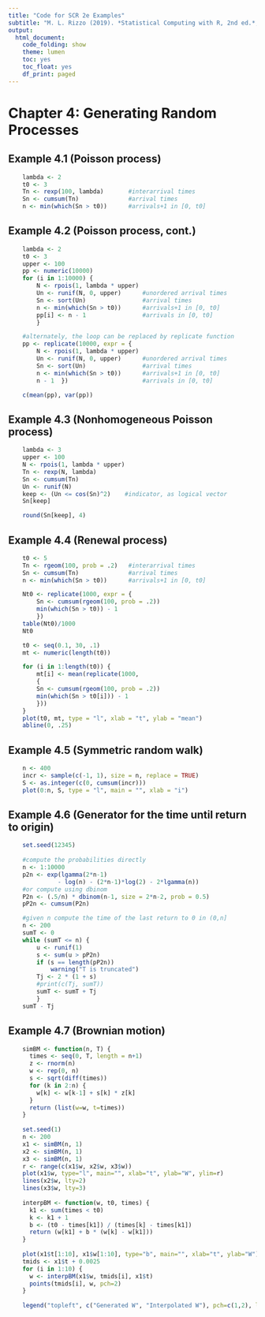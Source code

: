 ---
title: "Code for SCR 2e Examples"
subtitle: "M. L. Rizzo (2019). *Statistical Computing with R, 2nd ed.*, Chapman & Hall/CRC. https://github.com/mariarizzo/SCR2e"
output:
  html_document:
    code_folding: show
    theme: lumen
    toc: yes
    toc_float: yes
    df_print: paged
---


# Chapter 4: Generating Random Processes

## Example 4.1 (Poisson process)

```{r }
    lambda <- 2
    t0 <- 3
    Tn <- rexp(100, lambda)       #interarrival times
    Sn <- cumsum(Tn)              #arrival times
    n <- min(which(Sn > t0))      #arrivals+1 in [0, t0]
```

## Example 4.2 (Poisson process, cont.)

```{r }
    lambda <- 2
    t0 <- 3
    upper <- 100
    pp <- numeric(10000)
    for (i in 1:10000) {
        N <- rpois(1, lambda * upper)
        Un <- runif(N, 0, upper)      #unordered arrival times
        Sn <- sort(Un)                #arrival times
        n <- min(which(Sn > t0))      #arrivals+1 in [0, t0]
        pp[i] <- n - 1                #arrivals in [0, t0]
        }

    #alternately, the loop can be replaced by replicate function
    pp <- replicate(10000, expr = {
        N <- rpois(1, lambda * upper)
        Un <- runif(N, 0, upper)      #unordered arrival times
        Sn <- sort(Un)                #arrival times
        n <- min(which(Sn > t0))      #arrivals+1 in [0, t0]
        n - 1  })                     #arrivals in [0, t0]

    c(mean(pp), var(pp))
```

## Example 4.3 (Nonhomogeneous Poisson process)

```{r }
    lambda <- 3
    upper <- 100
    N <- rpois(1, lambda * upper)
    Tn <- rexp(N, lambda)
    Sn <- cumsum(Tn)
    Un <- runif(N)
    keep <- (Un <= cos(Sn)^2)    #indicator, as logical vector
    Sn[keep]

    round(Sn[keep], 4)
```

## Example 4.4 (Renewal process)

```{r }
    t0 <- 5
    Tn <- rgeom(100, prob = .2)   #interarrival times
    Sn <- cumsum(Tn)              #arrival times
    n <- min(which(Sn > t0))      #arrivals+1 in [0, t0]

    Nt0 <- replicate(1000, expr = {
        Sn <- cumsum(rgeom(100, prob = .2))
        min(which(Sn > t0)) - 1
        })
    table(Nt0)/1000
    Nt0

    t0 <- seq(0.1, 30, .1)
    mt <- numeric(length(t0))

    for (i in 1:length(t0)) {
        mt[i] <- mean(replicate(1000,
        {
        Sn <- cumsum(rgeom(100, prob = .2))
        min(which(Sn > t0[i])) - 1
        }))
    }
    plot(t0, mt, type = "l", xlab = "t", ylab = "mean")
    abline(0, .25)
```

## Example 4.5 (Symmetric random walk)

```{r }
    n <- 400
    incr <- sample(c(-1, 1), size = n, replace = TRUE)
    S <- as.integer(c(0, cumsum(incr)))
    plot(0:n, S, type = "l", main = "", xlab = "i")
```

## Example 4.6 (Generator for the time until return to origin)

```{r }
    set.seed(12345)
    
    #compute the probabilities directly
    n <- 1:10000
    p2n <- exp(lgamma(2*n-1)
              - log(n) - (2*n-1)*log(2) - 2*lgamma(n))
    #or compute using dbinom
    P2n <- (.5/n) * dbinom(n-1, size = 2*n-2, prob = 0.5)
    pP2n <- cumsum(P2n)

    #given n compute the time of the last return to 0 in (0,n]
    n <- 200
    sumT <- 0
    while (sumT <= n) {
        u <- runif(1)
        s <- sum(u > pP2n)
        if (s == length(pP2n))
            warning("T is truncated")
        Tj <- 2 * (1 + s)
        #print(c(Tj, sumT))
        sumT <- sumT + Tj
        }
    sumT - Tj
```

## Example 4.7 (Brownian motion)

```{r }
    simBM <- function(n, T) {
      times <- seq(0, T, length = n+1)
      z <- rnorm(n)
      w <- rep(0, n)
      s <- sqrt(diff(times))
      for (k in 2:n) {
        w[k] <- w[k-1] + s[k] * z[k]
      }
      return (list(w=w, t=times))
    }
    
    set.seed(1)
    n <- 200
    x1 <- simBM(n, 1)
    x2 <- simBM(n, 1)
    x3 <- simBM(n, 1)
    r <- range(c(x1$w, x2$w, x3$w))
    plot(x1$w, type="l", main="", xlab="t", ylab="W", ylim=r)
    lines(x2$w, lty=2)
    lines(x3$w, lty=3)
    
    interpBM <- function(w, t0, times) {
      k1 <- sum(times < t0)
      k <- k1 + 1
      b <- (t0 - times[k1]) / (times[k] - times[k1])
      return (w[k1] + b * (w[k] - w[k1]))
    }
    
    plot(x1$t[1:10], x1$w[1:10], type="b", main="", xlab="t", ylab="W")
    tmids <- x1$t + 0.0025
    for (i in 1:10) {
      w <- interpBM(x1$w, tmids[i], x1$t)
      points(tmids[i], w, pch=2)
    }
    
    legend("topleft", c("Generated W", "Interpolated W"), pch=c(1,2), lty=1, bty="n")
```

